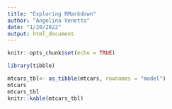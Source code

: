 ```yaml
---
title: "Exploring RMarkdown"
author: "Angelina Venetto"
date: "1/20/2022"
output: html_document
---
```


```r
knitr::opts_chunk$set(echo = TRUE)
```

```r
library(tibble)
```
```r
mtcars_tbl<- as_tibble(mtcars, rownames = "model")
mtcars
mtcars_tbl
knitr::kable(mtcars_tbl)
```
